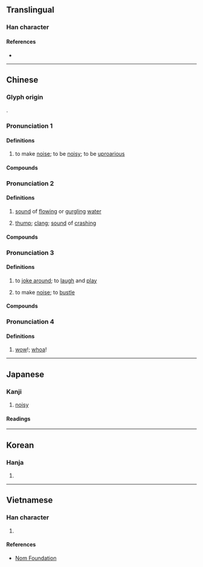 {{also|哗|譁}}
{{character info/new}}
==Translingual==

===Han character===
{{Han char|rn=30|rad=口|as=12|sn=15|four=64054|canj=RTMJ|ids=⿰口華}}

====References====
* {{Han ref|kx=0206.210|dkj=04235|hdz=10665.050|uh=5629|ud=22057|bh=BC4D|bd=48205}}

----

==Chinese==

===Glyph origin===
{{Han etym}}
{{Han compound|口|華|ls=psc|c1=s|c2=p|t1=mouth}}.

===Pronunciation 1===
{{zh-forms|t2=譁|s=哗}}
{{zh-pron
|m=huá
|c=waa1,jip6
|c_note=jip6 - rare
|mn=hoa/ml:hôa
|mn-t=hua1
|mc=y
|oc=y
|cat=v
}}

====Definitions====
{{zh-hanzi}}

# to make [[noise]]; to be [[noisy]]; to be [[uproarious]]

====Compounds====
{{zh-der|喧嘩|嘩然|嘩眾取寵|嘩世取寵|嘩變|語笑喧嘩|嘩噪|嘩囂|嘩笑|嘩釦}}

===Pronunciation 2===
{{zh-forms|s=哗}}
{{zh-pron
|m=huā
|c=waa1,waa4,faa1,jip6
|c_note=faa1, jip6 - rare
|mn=xm:khôa/xm:hôa/qz:hoa
|mn_note=Xiamen: khôa - vernacular; hôa - literary
|mn-t=hua1
|cat=n
}}

====Definitions====
{{zh-hanzi}}

# {{lb|zh|onomatopoeia}} [[sound]] of [[flowing]] or [[gurgling]] [[water]]
# {{lb|zh|onomatopoeia}} [[thump]]; [[clang]]; [[sound]] of [[crashing]]

====Compounds====
{{zh-der|嘩啦|嘩啦啦|嘩喇喇|白嘩嘩|稀里嘩啦}}

===Pronunciation 3===
{{zh-forms|s=哗}}
{{zh-pron
|mn=xm,zz,tw:hōa/qz:hǒa/twv:hoa
|cat=v
}}

====Definitions====
{{zh-hanzi}}

# {{lb|zh|Min Nan}} to [[joke around]]; to [[laugh]] and [[play]]
# {{lb|zh|Min Nan}} to make [[noise]]; to [[bustle]]

====Compounds====
{{zh-der|嘻嘻嘩嘩:hi-hi-hōa-hōa;Min Nan|嘩酒|嘩嘩滾|嘩嘩叫|嘩嘩嚷|講嘩|摽嘩|摽滾嘩|喊嘩|嘩嘩吼|嘩滾|反嘩|滾嘩}}

===Pronunciation 4===
{{zh-forms|s=哗}}
{{zh-pron
|c=waa3
|cat=intj
}}

====Definitions====
{{zh-hanzi}}

# {{lb|zh|Cantonese}} [[wow]]!; [[whoa]]! {{gloss|used to express surprise or admiration}}
#: {{zh-x|嘩{waa3}，咁 多 人 嘅{ge2}？|'''Whoa''', there's so many people.|C}}
#: {{zh-x|嘩{waa3}，好 靚 啊{aa3}！|'''Wow''', it's so pretty!|C}}

----

==Japanese==

===Kanji===
{{ja-kanji|grade=n|rs=口10}}

# [[noisy]]

====Readings====
{{ja-readings
|goon=げ<げ<ぐゑ
|kanon=か<くわ
|kun=かまびす-し.い
}}

----

==Korean==

===Hanja===
{{ko-hanja|hangeul=화|rv=hwa|mr=hwa}}

# {{rfdef|ko|sort=口10}}

----

==Vietnamese==

===Han character===
{{vi-hantu|[[hoa]]|rs=口10}}

# {{rfdef|vi|sort=口10}}

====References====
* [http://nomfoundation.org/common/nom_details.php?codepoint=5629 Nom Foundation]
